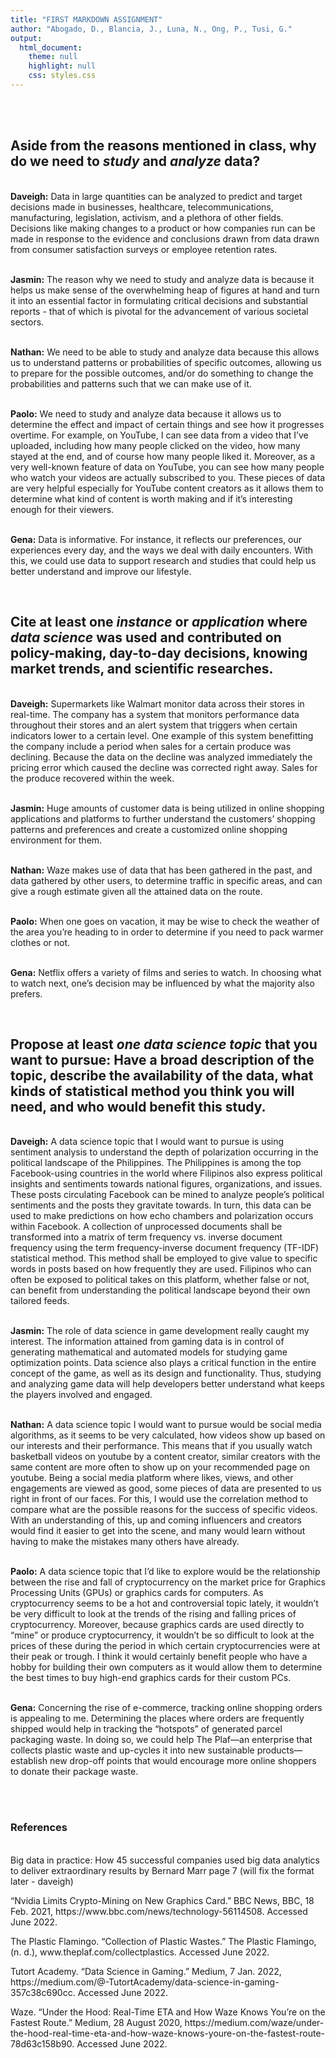 ```yaml
---
title: "FIRST MARKDOWN ASSIGNMENT"
author: "Abogado, D., Blancia, J., Luna, N., Ong, P., Tusi, G."
output: 
  html_document:
    theme: null
    highlight: null
    css: styles.css
---
```

<br>
<br>
<div>
<h2>Aside from the reasons mentioned in class, why do we need to *study* and *analyze* data?</h2>
<br>
**Daveigh:** Data in large quantities can be analyzed to predict and target decisions made in businesses, healthcare, telecommunications, manufacturing, legislation, activism, and a plethora of other fields. Decisions like making changes to a product or how companies run can be made in response to the evidence and conclusions drawn from data drawn from consumer satisfaction surveys or employee retention rates. <br><br>

**Jasmin:** The reason why we need to study and analyze data is because it helps us make sense of the overwhelming heap of figures at hand and turn it into an essential factor in formulating critical decisions and substantial reports - that of which is pivotal for the advancement of various societal sectors. <br><br>

**Nathan:** We need to be able to study and analyze data because this allows us to understand patterns or probabilities of specific outcomes, allowing us to prepare for the possible outcomes, and/or do something to change the probabilities and patterns such that we can make use of it.<br><br>

**Paolo:** We need to study and analyze data because it allows us to determine the effect and impact of certain things and see how it progresses overtime. For example, on YouTube, I can see data from a video that I've uploaded, including how many people clicked on the video, how many stayed at the end, and of course how many people liked it. Moreover, as a very well-known feature of data on YouTube, you can see how many people who watch your videos are actually subscribed to you. These pieces of data are very helpful especially for YouTube content creators as it allows them to determine what kind of content is worth making and if it's interesting enough for their viewers. <br><br>

**Gena:** Data is informative. For instance, it reflects our preferences, our experiences every day, and the ways we deal with daily encounters. With this, we could use data to support research and studies that could help us better understand and improve our lifestyle. <br>
</div>
<br>
<div>
<h2>Cite at least one *instance* or *application* where *data science* was used and contributed on policy-making, day-to-day decisions, knowing market trends, and scientific researches.</h2>
<br>
**Daveigh:** Supermarkets like Walmart monitor data across their stores in real-time. The company has a system that monitors performance data throughout their stores and an alert system that triggers when certain indicators lower to a certain level. One example of this system benefitting the company include a period when sales for a certain produce was declining. Because the data on the decline was analyzed immediately the pricing error which caused the decline was corrected right away. Sales for the produce recovered within the week. <br><br>

**Jasmin:** Huge amounts of customer data is being utilized in online shopping applications and platforms to further understand the customers' shopping patterns and preferences and create a customized online shopping environment for them. <br><br>

**Nathan:** Waze makes use of data that has been gathered in the past, and data gathered by other users, to determine traffic in specific areas, and can give a rough estimate given all the attained data on the route.<br><br>

**Paolo:** When one goes on vacation, it may be wise to check the weather of the area you're heading to in order to determine if you need to pack warmer clothes or not. <br><br>

**Gena:** Netflix offers a variety of films and series to watch. In choosing what to watch next, one’s decision may be influenced by what the majority also prefers. <br>
</div>
<br>
<div>
<h2>Propose at least *one data science topic* that you want to pursue: Have a broad description of the topic, describe the availability of the data, what kinds of statistical method you think you will need, and who would benefit this study.</h2>
<br>
**Daveigh:** A data science topic that I would want to pursue is using sentiment analysis to understand the depth of polarization occurring in the political landscape of the Philippines. The Philippines is among the top Facebook-using countries in the world where Filipinos also express political insights and sentiments towards national figures, organizations, and issues. These posts circulating Facebook can be mined to analyze people’s political sentiments and the posts they gravitate towards. In turn, this data can be used to make predictions on how echo chambers and polarization occurs within Facebook. A collection of unprocessed documents shall be transformed into a matrix of term frequency vs. inverse document frequency using the term frequency-inverse document frequency (TF-IDF) statistical method. This method shall be employed to give value to specific words in posts based on how frequently they are used. Filipinos who can often be exposed to political takes on this platform, whether false or not, can benefit from understanding the political landscape beyond their own tailored feeds.<br><br>

**Jasmin:** The role of data science in game development really caught my interest. The information attained from gaming data is in control of generating mathematical and automated models for studying game optimization points. Data science also plays a critical function in the entire concept of the game, as well as its design and functionality. Thus, studying and analyzing game data will help developers better understand what keeps the players involved and engaged. <br><br>

**Nathan:** A data science topic I would want to pursue would be social media algorithms, as it seems to be very calculated, how videos show up based on our interests and their performance. This means that if you usually watch basketball videos on youtube by a content creator, similar creators with the same content are more often to show up on your recommended page on youtube. Being a social media platform where likes, views, and other engagements are viewed as good, some pieces of data are presented to us right in front of our faces. For this, I would use the correlation method to compare what are the possible reasons for the success of specific videos. With an understanding of this, up and coming influencers and creators would find it easier to get into the scene, and many would learn without having to make the mistakes many others have already.<br><br>

**Paolo:** A data science topic that I'd like to explore would be the relationship between the rise and fall of cryptocurrency on the market price for Graphics Processing Units (GPUs) or graphics cards for computers. As cryptocurrency seems to be a hot and controversial topic lately, it wouldn't be very difficult to look at the trends of the rising and falling prices of cryptocurrency. Moreover, because graphics cards are used directly to "mine" or produce cryptocurrency, it wouldn't be so difficult to look at the prices of these during the period in which certain cryptocurrencies were at their peak or trough. I think it would certainly benefit people who have a hobby for building their own computers as it would allow them to determine the best times to buy high-end graphics cards for their custom PCs.<br><br>

**Gena:** Concerning the rise of e-commerce, tracking online shopping orders is appealing to me. Determining the places where orders are frequently shipped would help in tracking the "hotspots" of generated parcel packaging waste. In doing so, we could help The Plaf—an enterprise that collects plastic waste and up-cycles it into new sustainable products—establish new drop-off points that would encourage more online shoppers to donate their package waste. 
<br><br>
</div>
<br>
<div>
<h3>References</h3>
<br>
Big data in practice: How 45 successful companies used big data analytics to deliver extraordinary results by Bernard Marr page 7 (will fix the format later - daveigh)

“Nvidia Limits Crypto-Mining on New Graphics Card.” BBC News, BBC, 18 Feb. 2021, https://www.bbc.com/news/technology-56114508. Accessed June 2022.

The Plastic Flamingo. “Collection of Plastic Wastes.” The Plastic Flamingo, (n. d.), www.theplaf.com/collectplastics. Accessed June 2022.

Tutort Academy. “Data Science in Gaming.” Medium, 7 Jan. 2022, https://medium.com/@-TutortAcademy/data-science-in-gaming-357c38c690cc. Accessed June 2022. 

Waze. “Under the Hood: Real-Time ETA and How Waze Knows You’re on the Fastest Route.” Medium, 28 August 2020, https://medium.com/waze/under-the-hood-real-time-eta-and-how-waze-knows-youre-on-the-fastest-route-78d63c158b90. Accessed June 2022. 

</div>

